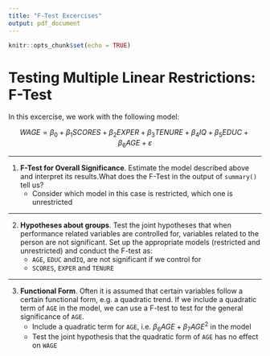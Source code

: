 ```yaml
---
title: "F-Test Excercises"
output: pdf_document
---
```


```r
knitr::opts_chunk$set(echo = TRUE)
```

# Testing Multiple Linear Restrictions: F-Test

In this excercise, we work with the following model:

$$ WAGE = \beta_0 + \beta_1 SCORES + \beta_2 EXPER + \beta_3 TENURE + \beta_4IQ  + \beta_5 EDUC + \beta_6 AGE + \varepsilon  $$

***

1. **F-Test for Overall Significance**. Estimate the model described above and interpret its results.What does the F-Test in the output of  `summary()` tell us?
    - Consider which model in this case is restricted, which one is unrestricted

***   


2. **Hypotheses about groups**. Test the joint hypotheses that when performance related variables are controlled for, variables related to the person are not significant. Set up the appropriate models (restricted and unrestricted) and conduct the F-test as:
    - `AGE`, `EDUC` and`IQ`, are not significant if we control for
    - `SCORES`, `EXPER` and `TENURE`

***

3. **Functional Form**. Often it is assumed that certain variables follow a certain functional form, e.g. a quadratic trend. If we include a quadratic term of `AGE` in the model, we can use a F-test to test for the general significance of `AGE`.
    - Include a quadratic term for `AGE`, i.e. $\beta_6AGE + \beta_7AGE^2$ in the model
    - Test the joint hypothesis that the quadratic form of `AGE` has no effect on `WAGE`